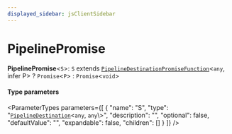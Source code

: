```yaml
---
displayed_sidebar: jsClientSidebar
---
```



# PipelinePromise

 **PipelinePromise**<`S`\>: `S` extends [`PipelineDestinationPromiseFunction`](internal.internal-3.PipelineDestinationPromiseFunction.mdx)<`any`, infer P\> ? `Promise`<`P`\> : `Promise`<`void`\>

#### Type parameters

<ParameterTypes parameters={[
  {
    "name": "S",
    "type": "[`PipelineDestination`](internal.internal-3.PipelineDestination.mdx)<`any`, `any`\\>",
    "description": "",
    "optional": false,
    "defaultValue": "",
    "expandable": false,
    "children": []
  }
]} />
